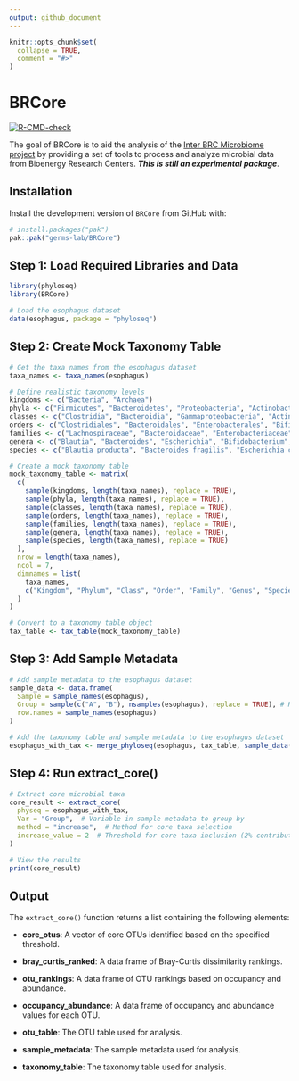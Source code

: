 ```yaml
---
output: github_document
---
```


<!-- README.md is generated from README.Rmd. Please edit that file -->

```r
knitr::opts_chunk$set(
  collapse = TRUE,
  comment = "#>"
)
```

# BRCore

<!-- badges: start -->

[![R-CMD-check](https://github.com/germs-lab/BRCore/actions/workflows/R-CMD-check.yaml/badge.svg)](https://github.com/germs-lab/BRCore/actions/workflows/R-CMD-check.yaml)

<!-- badges: end -->

The goal of BRCore is to aid the analysis of the [Inter BRC Microbiome project](https://github.com/germs-lab/interbrc-core-analysis) by providing a set of tools to process and analyze microbial data from Bioenergy Research Centers. ***This is still an experimental package***.

## Installation

Install the development version of `BRCore` from GitHub with:

```r
# install.packages("pak")
pak::pak("germs-lab/BRCore")
```

## Step 1: Load Required Libraries and Data

```r
library(phyloseq)
library(BRCore)

# Load the esophagus dataset
data(esophagus, package = "phyloseq")
```

## Step 2: Create Mock Taxonomy Table

```r
# Get the taxa names from the esophagus dataset
taxa_names <- taxa_names(esophagus)

# Define realistic taxonomy levels
kingdoms <- c("Bacteria", "Archaea")
phyla <- c("Firmicutes", "Bacteroidetes", "Proteobacteria", "Actinobacteria", "Euryarchaeota")
classes <- c("Clostridia", "Bacteroidia", "Gammaproteobacteria", "Actinobacteria", "Methanobacteria")
orders <- c("Clostridiales", "Bacteroidales", "Enterobacterales", "Bifidobacteriales", "Methanobacteriales")
families <- c("Lachnospiraceae", "Bacteroidaceae", "Enterobacteriaceae", "Bifidobacteriaceae", "Methanobacteriaceae")
genera <- c("Blautia", "Bacteroides", "Escherichia", "Bifidobacterium", "Methanobrevibacter")
species <- c("Blautia producta", "Bacteroides fragilis", "Escherichia coli", "Bifidobacterium longum", "Methanobrevibacter smithii")

# Create a mock taxonomy table
mock_taxonomy_table <- matrix(
  c(
    sample(kingdoms, length(taxa_names), replace = TRUE),
    sample(phyla, length(taxa_names), replace = TRUE),
    sample(classes, length(taxa_names), replace = TRUE),
    sample(orders, length(taxa_names), replace = TRUE),
    sample(families, length(taxa_names), replace = TRUE),
    sample(genera, length(taxa_names), replace = TRUE),
    sample(species, length(taxa_names), replace = TRUE)
  ),
  nrow = length(taxa_names),
  ncol = 7,
  dimnames = list(
    taxa_names,
    c("Kingdom", "Phylum", "Class", "Order", "Family", "Genus", "Species")
  )
)

# Convert to a taxonomy table object
tax_table <- tax_table(mock_taxonomy_table)
```

## Step 3: Add Sample Metadata

```r
# Add sample metadata to the esophagus dataset
sample_data <- data.frame(
  Sample = sample_names(esophagus),
  Group = sample(c("A", "B"), nsamples(esophagus), replace = TRUE), # Random groups
  row.names = sample_names(esophagus)
)

# Add the taxonomy table and sample metadata to the esophagus dataset
esophagus_with_tax <- merge_phyloseq(esophagus, tax_table, sample_data(sample_data))
```

## Step 4: Run extract_core()

```r
# Extract core microbial taxa
core_result <- extract_core(
  physeq = esophagus_with_tax,
  Var = "Group",  # Variable in sample metadata to group by
  method = "increase",  # Method for core taxa selection
  increase_value = 2  # Threshold for core taxa inclusion (2% contribution to Bray-Curtis dissimilarity)
)

# View the results
print(core_result)
```

## Output

The `extract_core()` function returns a list containing the following elements:

-   **core_otus**: A vector of core OTUs identified based on the specified threshold.

-   **bray_curtis_ranked**: A data frame of Bray-Curtis dissimilarity rankings.

-   **otu_rankings**: A data frame of OTU rankings based on occupancy and abundance.

-   **occupancy_abundance**: A data frame of occupancy and abundance values for each OTU.

-   **otu_table**: The OTU table used for analysis.

-   **sample_metadata**: The sample metadata used for analysis.

-   **taxonomy_table**: The taxonomy table used for analysis.
